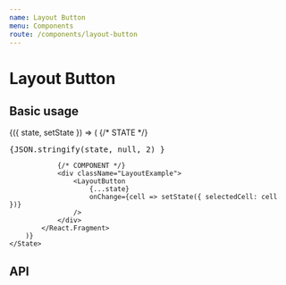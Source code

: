 ```yaml
---
name: Layout Button
menu: Components
route: /components/layout-button
---
```



# Layout Button

## Basic usage

<Playground>
    <State initial={{
        selectedCell: {
            className: 'hover',
            col: 1,
            row: 1
        },
    }}>
        {({ state, setState }) => (
            <React.Fragment>
                {/* STATE */}
                <div><pre>{JSON.stringify(state, null, 2) }</pre></div>

                {/* COMPONENT */}
                <div className="LayoutExample">
                    <LayoutButton
                        {...state}
                        onChange={cell => setState({ selectedCell: cell })}
                    />
                </div>
            </React.Fragment>
        )}
    </State>
</Playground>

## API

<Props of={LayoutButton} />